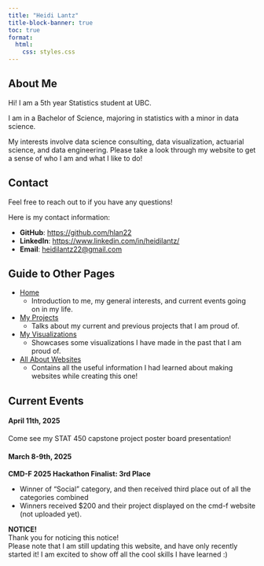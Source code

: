```yaml
---
title: "Heidi Lantz"
title-block-banner: true
toc: true
format:
  html:
    css: styles.css
---
```


## About Me

Hi! I am a 5th year Statistics student at UBC.

I am in a Bachelor of Science, majoring in statistics with a minor in data science.

My interests involve data science consulting, data visualization, actuarial science, and data engineering. Please take a look through my website to get a sense of who I am and what I like to do!

## Contact

Feel free to reach out to if you have any questions!

Here is my contact information:

-   **GitHub**: <https://github.com/hlan22>
-   **LinkedIn**: <https://www.linkedin.com/in/heidilantz/>
-   **Email**: [heidilantz22\@gmail.com](mailto:heidilantz22@gmail.com){.email}

## Guide to Other Pages

-   [Home](#home)
    -   Introduction to me, my general interests, and current events going on in my life.
-   [My Projects](#my-projects)
    -   Talks about my current and previous projects that I am proud of.
-   [My Visualizations](#my-visualizations)
    -   Showcases some visualizations I have made in the past that I am proud of.
-   [All About Websites](#all-about-websites!)
    -   Contains all the useful information I had learned about making websites while creating this one!

## Current Events

::: bluebox
#### April 11th, 2025

Come see my STAT 450 capstone project poster board presentation!
:::

::: bluebox
#### March 8-9th, 2025

**CMD-F 2025 Hackathon Finalist: 3rd Place**

-   Winner of “Social” category, and then received third place out of all the categories combined
-   Winners received \$200 and their project displayed on the cmd-f website (not uploaded yet).
:::

:::: purplebox
::: center
**NOTICE!**\
Thank you for noticing this notice!\
Please note that I am still updating this website, and have only recently started it! I am excited to show off all the cool skills I have learned :)
:::
::::
